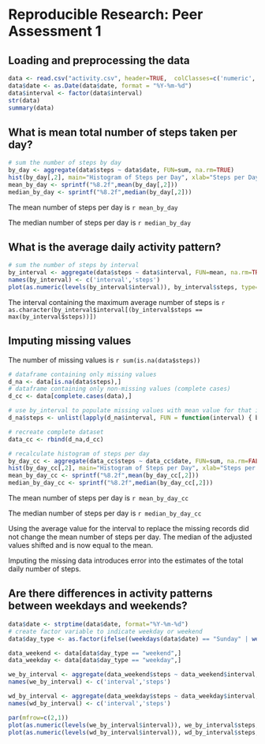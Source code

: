 # Reproducible Research: Peer Assessment 1


## Loading and preprocessing the data
```r
data <- read.csv("activity.csv", header=TRUE,  colClasses=c('numeric','character','numeric'))
data$date <- as.Date(data$date, format = "%Y-%m-%d")
data$interval <- factor(data$interval)
str(data)
summary(data)
```


## What is mean total number of steps taken per day?
```r
# sum the number of steps by day
by_day <- aggregate(data$steps ~ data$date, FUN=sum, na.rm=TRUE)
hist(by_day[,2], main="Histogram of Steps per Day", xlab="Steps per Day")
mean_by_day <- sprintf("%8.2f",mean(by_day[,2]))
median_by_day <- sprintf("%8.2f",median(by_day[,2]))
```

The mean number of steps per day is `r mean_by_day`

The median number of steps per day is `r median_by_day`


## What is the average daily activity pattern?
```r
# sum the number of steps by interval
by_interval <- aggregate(data$steps ~ data$interval, FUN=mean, na.rm=TRUE)
names(by_interval) <- c('interval','steps')
plot(as.numeric(levels(by_interval$interval)), by_interval$steps, type="l", main="Average Number of Steps by Time Interval", xlab="Interval",ylab="Average Number of Steps")

```
The interval containing the maximum average number of steps is `r as.character(by_interval$interval[(by_interval$steps == max(by_interval$steps))])`

## Imputing missing values

The number of missing values is `r sum(is.na(data$steps))`

```r
# dataframe containing only missing values
d_na <- data[is.na(data$steps),]
# dataframe containing only non-missing values (complete cases)
d_cc <- data[complete.cases(data),]

# use by_interval to populate missing values with mean value for that interval
d_na$steps <- unlist(lapply(d_na$interval, FUN = function(interval) { by_interval$steps[by_interval$interval == interval]}))

# recreate complete dataset
data_cc <- rbind(d_na,d_cc)

# recalculate histogram of steps per day 
by_day_cc <- aggregate(data_cc$steps ~ data_cc$date, FUN=sum, na.rm=FALSE)
hist(by_day_cc[,2], main="Histogram of Steps per Day", xlab="Steps per Day")
mean_by_day_cc <- sprintf("%8.2f",mean(by_day_cc[,2]))
median_by_day_cc <- sprintf("%8.2f",median(by_day_cc[,2]))
```
The mean number of steps per day is `r mean_by_day_cc`

The median number of steps per day is `r median_by_day_cc`

Using the average value for the interval to replace the missing records did not change the mean number of steps per day.  The median of the adjusted values shifted and is now equal to the mean.

Imputing the missing data introduces error into the estimates of the total daily number of steps.

## Are there differences in activity patterns between weekdays and weekends?

```r
data$date <- strptime(data$date, format="%Y-%m-%d")
# create factor variable to indicate weekday or weekend
data$day_type <- as.factor(ifelse((weekdays(data$date) == "Sunday" | weekdays(data$date) == "Saturday"),"weekend","weekday"))

data_weekend <- data[data$day_type == "weekend",]
data_weekday <- data[data$day_type == "weekday",]

we_by_interval <- aggregate(data_weekend$steps ~ data_weekend$interval, FUN=mean, na.rm=TRUE)
names(we_by_interval) <- c('interval','steps')

wd_by_interval <- aggregate(data_weekday$steps ~ data_weekday$interval, FUN=mean, na.rm=TRUE)
names(wd_by_interval) <- c('interval','steps')

par(mfrow=c(2,1))
plot(as.numeric(levels(we_by_interval$interval)), we_by_interval$steps, type="l", main="Weekend", xlab="Interval",ylab="Average Number of Steps")
plot(as.numeric(levels(wd_by_interval$interval)), wd_by_interval$steps, type="l", main="Weekday", xlab="Interval",ylab="Average Number of Steps")

```
